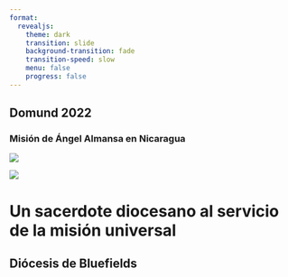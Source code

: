 ```yaml
---
format:
  revealjs:
    theme: dark
    transition: slide
    background-transition: fade
    transition-speed: slow
    menu: false
    progress: false
--- 
```


## Domund 2022

### Misión de Ángel Almansa en Nicaragua

::: {layout="[35,65]"}
![](img/domund-2022.jpg)

![](img/img2.jpg)
:::


# Un sacerdote diocesano al servicio de la misión universal {background-image="img/img1.jpg"}

<audio data-autoplay data-ignore src="musica/mision1.mp3"></audio>


## Diócesis de Bluefields {background-image="img/img2.jpg"}

## {background-image="img/img3.jpg"}

## {background-image="img/img4.jpg"}

## {background-image="img/img5.jpg"}

## {background-image="img/img6.jpg"}

## {background-image="img/img7.jpg"}

## {background-image="img/img8.jpg" background-size="contain"}

## {background-image="img/img9.jpg"}

## {background-image="img/img10.jpg" background-size="contain"}

## {background-image="img/img11.jpg"}

## {background-image="img/img12.jpg"}

## {background-image="img/img13.jpg" background-size="contain"}

## {background-image="img/img14.jpg"}

## {background-image="img/img15.jpg"}

## {background-image="img/img16.jpg"}

## {background-image="img/img17.jpg" background-size="contain"}

## {background-image="img/img18.jpg"}

## {background-image="img/img19.jpg" background-size="contain"}

## {background-image="img/img20.jpg" background-size="contain"}

## {background-image="img/img21.jpg"}

## {background-image="img/img22.jpg" background-size="contain"}

## {background-image="img/img23.jpg"}

## {background-image="img/img25.jpg"}

## {background-image="img/img26.jpg"}

<!-- ## {background-image="img/img27.jpg"} -->

## {background-image="img/img28.jpg"}

<!-- ## {background-image="img/img29.jpg"} -->

## {background-image="img/img30.jpg"}

## {background-image="img/img31.jpg"}

## {background-image="img/img32.jpg"}

## {background-image="img/img33.jpg"}

## {background-image="img/img34.jpg"}

## {background-image="img/img24.jpg"}